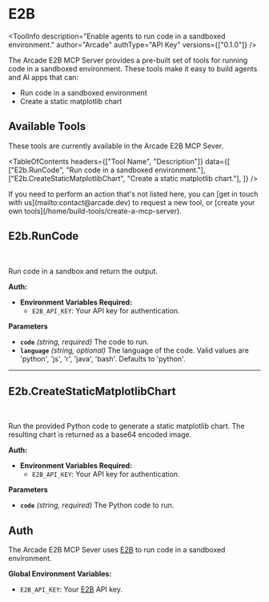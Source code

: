 # E2B


<ToolInfo
  description="Enable agents to run code in a sandboxed environment."
  author="Arcade"
  authType="API Key"
  versions={["0.1.0"]}
/>

<Badges repo="arcadeai/arcade_e2b" />

The Arcade E2B MCP Server provides a pre-built set of tools for running code in a sandboxed environment. These tools make it easy to build agents and AI apps that can:

- Run code in a sandboxed environment
- Create a static matplotlib chart

## Available Tools

These tools are currently available in the Arcade E2B MCP Sever.

<TableOfContents
  headers={["Tool Name", "Description"]}
  data={[
    ["E2b.RunCode", "Run code in a sandboxed environment."],
    ["E2b.CreateStaticMatplotlibChart", "Create a static matplotlib chart."],
  ]}
/>

<Callout>
  If you need to perform an action that's not listed here, you can [get in touch
  with us](mailto:contact@arcade.dev) to request a new tool, or [create your own
  tools](/home/build-tools/create-a-mcp-server).
</Callout>

## E2b.RunCode

<br />
<TabbedCodeBlock
  tabs={[
    {
      label: "Call the Tool Directly",
      content: {
        Python: [
          "/examples/integrations/mcp-servers/e2b/run_code_example_call_tool.py",
        ],
        JavaScript: [
          "/examples/integrations/mcp-servers/e2b/run_code_example_call_tool.js",
        ],
      },
    },
  ]}
/>

Run code in a sandbox and return the output.

**Auth:**

- **Environment Variables Required:**
  - `E2B_API_KEY`: Your API key for authentication.

**Parameters**

- **`code`** _(string, required)_ The code to run.
- **`language`** _(string, optional)_ The language of the code. Valid values are 'python', 'js', 'r', 'java', 'bash'. Defaults to 'python'.

---

## E2b.CreateStaticMatplotlibChart

<br />
<TabbedCodeBlock
  tabs={[
    {
      label: "Call the Tool Directly",
      content: {
        Python: [
          "/examples/integrations/mcp-servers/e2b/create_static_matplotlib_chart_example_call_tool.py",
        ],
        JavaScript: [
          "/examples/integrations/mcp-servers/e2b/create_static_matplotlib_chart_example_call_tool.js",
        ],
      },
    },
  ]}
/>

Run the provided Python code to generate a static matplotlib chart. The resulting chart is returned as a base64 encoded image.

**Auth:**

- **Environment Variables Required:**
  - `E2B_API_KEY`: Your API key for authentication.

**Parameters**

- **`code`** _(string, required)_ The Python code to run.

## Auth

The Arcade E2B MCP Sever uses [E2B](https://e2b.dev/) to run code in a sandboxed environment.

**Global Environment Variables:**

- `E2B_API_KEY`: Your [E2B](https://e2b.dev/) API key.

<ToolFooter pipPackageName="arcade-e2b" />
